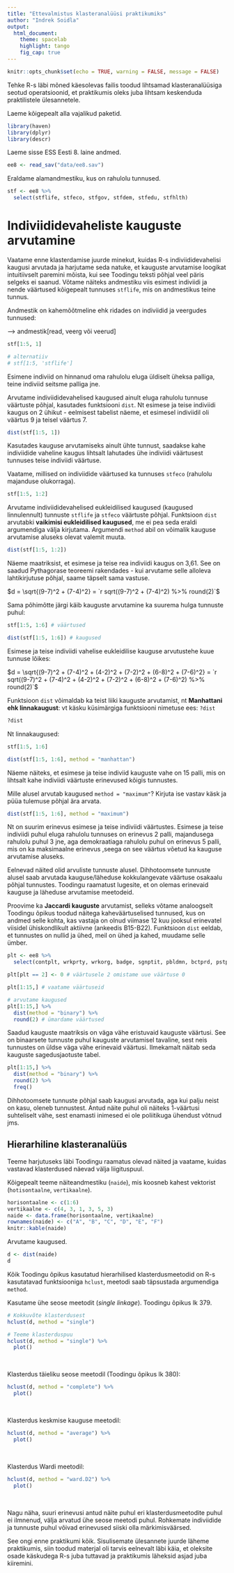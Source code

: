 ```yaml
---
title: "Ettevalmistus klasteranalüüsi praktikumiks"
author: "Indrek Soidla"
output: 
  html_document:
    theme: spacelab
    highlight: tango
    fig_cap: true
---
```


```r
knitr::opts_chunk$set(echo = TRUE, warning = FALSE, message = FALSE)
```

Tehke R-s läbi mõned käesolevas failis toodud lihtsamad klasteranalüüsiga seotud operatsioonid, et praktikumis oleks juba lihtsam keskenduda praktilistele ülesannetele.

Laeme kõigepealt alla vajalikud paketid.

```r
library(haven)
library(dplyr)
library(descr)
```

Laeme sisse ESS Eesti 8. laine andmed.

```r
ee8 <- read_sav("data/ee8.sav")
```

Eraldame alamandmestiku, kus on rahulolu tunnused.

```r
stf <- ee8 %>%
  select(stflife, stfeco, stfgov, stfdem, stfedu, stfhlth)
```

# Indiviididevaheliste kauguste arvutamine

Vaatame enne klasterdamise juurde minekut, kuidas R-s indiviididevahelisi kaugusi arvutada ja harjutame seda natuke, et kauguste arvutamise loogikat intuitiivselt paremini mõista, kui see Toodingu teksti põhjal veel päris selgeks ei saanud. Võtame näiteks andmestiku viis esimest indiviidi ja nende väärtused kõigepealt tunnuses `stflife`, mis on andmestikus teine tunnus.

Andmestik on kahemõõtmeline ehk ridades on indiviidid ja veergudes tunnused:

\--\> andmestik[read, veerg või veerud]

```r
stf[1:5, 1]

# alternatiiv
# stf[1:5, 'stflife']
```

Esimene indiviid on hinnanud oma rahulolu eluga üldiselt üheksa palliga, teine indiviid seitsme palliga jne.

Arvutame indiviididevahelised kaugused ainult eluga rahulolu tunnuse väärtuste põhjal, kasutades funktsiooni `dist`. Nt esimese ja teise indiviidi kaugus on 2 ühikut - eelmisest tabelist näeme, et esimesel indiviidil oli väärtus 9 ja teisel väärtus 7.

```r
dist(stf[1:5, 1])
```

Kasutades kauguse arvutamiseks ainult ühte tunnust, saadakse kahe indiviidide vaheline kaugus lihtsalt lahutades ühe indiviidi väärtusest tunnuses teise indiviidi väärtuse.

Vaatame, millised on indiviidide väärtused ka tunnuses `stfeco` (rahulolu majanduse olukorraga).

```r
stf[1:5, 1:2]

```

Arvutame indiviididevahelised eukleidilised kaugused (kaugused linnulennult) tunnuste `stflife` ja `stfeco` väärtuste põhjal. Funktsioon `dist` arvutabki **vaikimisi eukleidilised kaugused**, me ei pea seda eraldi argumendiga välja kirjutama. Argumendi `method` abil on võimalik kauguse arvutamise aluseks olevat valemit muuta.

```r
dist(stf[1:5, 1:2])
```

Näeme maatriksist, et esimese ja teise rea indiviidi kaugus on 3,61. See on saadud Pythagorase teoreemi rakendades - kui arvutame selle alloleva lahtikirjutuse põhjal, saame täpselt sama vastuse.

$d = \sqrt{(9-7)^2 + (7-4)^2} = `r sqrt((9-7)^2 + (7-4)^2) %>% round(2)`$

Sama põhimõtte järgi käib kauguste arvutamine ka suurema hulga tunnuste puhul:

```r
stf[1:5, 1:6] # väärtused

dist(stf[1:5, 1:6]) # kaugused
```

Esimese ja teise indiviidi vahelise eukleidilise kauguse arvutustehe kuue tunnuse lõikes:

$d = \sqrt{(9-7)^2 + (7-4)^2 + (4-2)^2 + (7-2)^2 + (6-8)^2 + (7-6)^2} = `r sqrt((9-7)^2 + (7-4)^2 + (4-2)^2 + (7-2)^2 + (6-8)^2 + (7-6)^2) %>% round(2)`$

Funktsioon `dist` võimaldab ka teist liiki kauguste arvutamist, nt **Manhattani ehk linnakaugust**: vt käsku küsimärgiga funktsiooni nimetuse ees: `?dist`

```r
?dist
```

Nt linnakaugused:

```r
stf[1:5, 1:6]

dist(stf[1:5, 1:6], method = "manhattan")
```

Näeme näiteks, et esimese ja teise indiviid kauguste vahe on 15 palli, mis on lihtsalt kahe indiviidi väärtuste erinevused kõigis tunnustes.

Mille alusel arvutab kaugused `method = "maximum"`? Kirjuta ise vastav käsk ja püüa tulemuse põhjal ära arvata.

```r
dist(stf[1:5, 1:6], method = "maximum")
```

Nt on suurim erinevus esimese ja teise indiviidi väärtustes. Esimese ja teise indiviidi puhul eluga rahulolu tunnuses on erinevus 2 palli, majandusega rahulolu puhul 3 jne, aga demokraatiaga rahulolu puhul on erinevus 5 palli, mis on ka maksimaalne erinevus ,seega on see väärtus võetud ka kauguse arvutamise aluseks.

Eelnevad näited olid arvuliste tunnuste alusel. Dihhotoomsete tunnuste alusel saab arvutada kauguse/läheduse kokkulangevate väärtuse osakaalu põhjal tunnustes. Toodingu raamatust lugesite, et on olemas erinevaid kauguse ja läheduse arvutamise meetodeid.

Proovime ka **Jaccardi kauguste** arvutamist, selleks võtame analoogselt Toodingu õpikus toodud näitega kaheväärtuselised tunnused, kus on andmed selle kohta, kas vastaja on olnud viimase 12 kuu jooksul erinevatel viisidel ühiskondlikult aktiivne (ankeedis B15-B22). Funktsioon `dist` eeldab, et tunnustes on nullid ja ühed, meil on ühed ja kahed, muudame selle ümber.

```r
plt <- ee8 %>%
  select(contplt, wrkprty, wrkorg, badge, sgnptit, pbldmn, bctprd, pstplonl)

plt[plt == 2] <- 0 # väärtusele 2 omistame uue väärtuse 0

plt[1:15,] # vaatame väärtuseid

# arvutame kaugused
plt[1:15,] %>%
  dist(method = "binary") %>%
  round(2) # ümardame väärtused
```

Saadud kauguste maatriksis on väga vähe eristuvaid kauguste väärtusi. See on binaarsete tunnuste puhul kauguste arvutamisel tavaline, sest neis tunnustes on üldse väga vähe erinevaid väärtusi. Ilmekamalt näitab seda kauguste sagedusjaotuste tabel.

```r
plt[1:15,] %>%
  dist(method = "binary") %>%
  round(2) %>%
  freq()
```

Dihhotoomsete tunnuste põhjal saab kaugusi arvutada, aga kui palju neist on kasu, oleneb tunnustest. Antud näite puhul oli näiteks 1-väärtusi suhteliselt vähe, sest enamasti inimesed ei ole poliitikuga ühendust võtnud jms.

## Hierarhiline klasteranalüüs

Teeme harjutuseks läbi Toodingu raamatus olevad näited ja vaatame, kuidas vastavad klasterdused näevad välja liigituspuul.

Kõigepealt teeme näiteandmestiku (`naide`), mis koosneb kahest vektorist (`hotisontaalne`, `vertikaalne`).

```r
horisontaalne <- c(1:6)
vertikaalne <- c(4, 3, 1, 3, 5, 3)
naide <- data.frame(horisontaalne, vertikaalne)
rownames(naide) <- c("A", "B", "C", "D", "E", "F")
knitr::kable(naide)
```

Arvutame kaugused.

```r
d <- dist(naide)
d
```

Kõik Toodingu õpikus kasutatud hierarhilised klasterdusmeetodid on R-s kasutatavad funktsiooniga `hclust`, meetodi saab täpsustada argumendiga `method`.

Kasutame ühe seose meetodit (*single linkage*). Toodingu õpikus lk 379.

```r
# Kokkuvõte klasterdusest
hclust(d, method = "single")

# Teeme klasterduspuu
hclust(d, method = "single") %>% 
  plot()
```

<br>

Klasterdus täieliku seose meetodil (Toodingu õpikus lk 380):

```r
hclust(d, method = "complete") %>%
  plot()
```

<br>

Klasterdus keskmise kauguse meetodil:

```r
hclust(d, method = "average") %>%
  plot()
```

<br>

Klasterdus Wardi meetodil:

```r
hclust(d, method = "ward.D2") %>%
  plot()
```

<br>

Nagu näha, suuri erinevusi antud näite puhul eri klasterdusmeetodite puhul ei ilmnenud, välja arvatud ühe seose meetodi puhul. Rohkemate indiviidide ja tunnuste puhul võivad erinevused siiski olla märkimisväärsed.

See ongi enne praktikumi kõik. Sisulisemate ülesannete juurde läheme praktikumis, siin toodud materjal oli tarvis eelnevalt läbi käia, et oleksite osade käskudega R-s juba tuttavad ja praktikumis läheksid asjad juba kiiremini.

